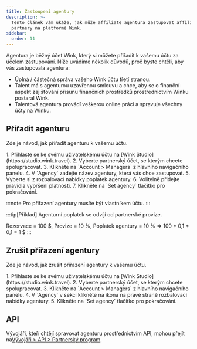```yaml
---
title: Zastoupení agentury
description: >-
  Tento článek vám ukáže, jak může affiliate agentura zastupovat affiliate
  partnery na platformě Wink.
sidebar:
  order: 11
---
```


Agentura je běžný účet Wink, který si můžete přiřadit k vašemu účtu za účelem zastupování. Níže uvádíme několik důvodů, proč byste chtěli, aby vás zastupovala agentura:

* Úplná / částečná správa vašeho Wink účtu třetí stranou.
* Talent má s agenturou uzavřenou smlouvu a chce, aby se o finanční aspekt zajišťování přísunu finančních prostředků prostřednictvím Winku postaral Wink.
* Talentová agentura provádí veškerou online práci a spravuje všechny účty na Winku.

## Přiřadit agenturu

Zde je návod, jak přiřadit agenturu k vašemu účtu.

<Steps>
  1. Přihlaste se ke svému uživatelskému účtu na [Wink Studio](https://studio.wink.travel).
  2. Vyberte partnerský účet, se kterým chcete spolupracovat.
  3. Klikněte na `Account > Managers` z hlavního navigačního panelu.
  4. V `Agency` zadejte název agentury, která vás chce zastupovat.
  5. Vyberte si z rozbalovací nabídky poplatek agentury.
  6. Volitelně přidejte pravidla vypršení platnosti.
  7. Klikněte na `Set agency` tlačítko pro pokračování.
</Steps>


:::note
Pro přiřazení agentury musíte být vlastníkem účtu.
:::

:::tip\[Příklad]
Agenturní poplatek se odvíjí od partnerské provize.

Rezervace = 100 $, Provize = 10 %, Poplatek agentury = 10 % => 100 \* 0,1 \* 0,1 = 1 $
:::

## Zrušit přiřazení agentury

Zde je návod, jak zrušit přiřazení agentury k vašemu účtu.

<Steps>
  1. Přihlaste se ke svému uživatelskému účtu na [Wink Studio](https://studio.wink.travel).
  2. Vyberte partnerský účet, se kterým chcete spolupracovat.
  3. Klikněte na `Account > Managers` z hlavního navigačního panelu.
  4. V `Agency` v sekci klikněte na <Badge text="x" variant="danger" size="small" /> ikona na pravé straně rozbalovací nabídky agentury.
  5. Klikněte na `Set agency` tlačítko pro pokračování.
</Steps>


## API

Vývojáři, kteří chtějí spravovat agenturu prostřednictvím API, mohou přejít na[Vývojáři > API > Partnerský program](/developers/apis/#affiliate-api).

